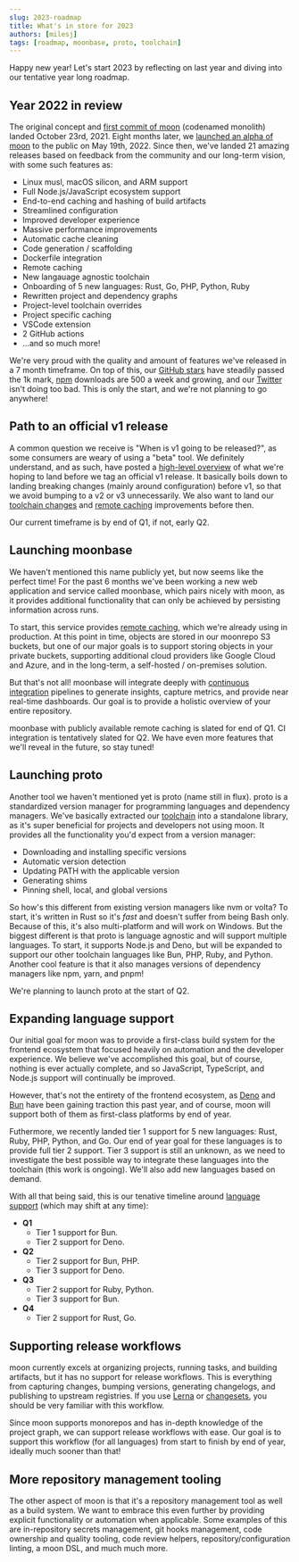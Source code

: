 ```yaml
---
slug: 2023-roadmap
title: What's in store for 2023
authors: [milesj]
tags: [roadmap, moonbase, proto, toolchain]
---
```


Happy new year! Let's start 2023 by reflecting on last year and diving into our tentative year long
roadmap.

<!--truncate-->

## Year 2022 in review

The original concept and
[first commit of moon](https://github.com/moonrepo/moon/commit/62267e3ccda7a45c2e9355fcbddba577ae54403d)
(codenamed monolith) landed October 23rd, 2021. Eight months later, we
[launched an alpha of moon](https://twitter.com/tothemoonrepo/status/1527467865200136192) to the
public on May 19th, 2022. Since then, we've landed 21 amazing releases based on feedback from the
community and our long-term vision, with some such features as:

- Linux musl, macOS silicon, and ARM support
- Full Node.js/JavaScript ecosystem support
- End-to-end caching and hashing of build artifacts
- Streamlined configuration
- Improved developer experience
- Massive performance improvements
- Automatic cache cleaning
- Code generation / scaffolding
- Dockerfile integration
- Remote caching
- New langauage agnostic toolchain
- Onboarding of 5 new languages: Rust, Go, PHP, Python, Ruby
- Rewritten project and dependency graphs
- Project-level toolchain overrides
- Project specific caching
- VSCode extension
- 2 GitHub actions
- ...and so much more!

We're very proud with the quality and amount of features we've released in a 7 month timeframe. On
top of this, our [GitHub stars](https://github.com/moonrepo/moon/stargazers) have steadily passed
the 1k mark, [npm](https://www.npmjs.com/package/@moonrepo/cli) downloads are 500 a week and
growing, and our [Twitter](https://twitter.com/tothemoonrepo) isn't doing too bad. This is only the
start, and we're not planning to go anywhere!

## Path to an official v1 release

A common question we receive is "When is v1 going to be released?", as some consumers are weary of
using a "beta" tool. We definitely understand, and as such, have posted a
[high-level overview](https://github.com/moonrepo/moon/issues/491) of what we're hoping to land
before we tag an official v1 release. It basically boils down to landing breaking changes (mainly
around configuration) before v1, so that we avoid bumping to a v2 or v3 unnecessarily. We also want
to land our [toolchain changes](#proto) and [remote caching](#moonbase) improvements before then.

Our current timeframe is by end of Q1, if not, early Q2.

## Launching moonbase

We haven't mentioned this name publicly yet, but now seems like the perfect time! For the past 6
months we've been working a new web application and service called moonbase, which pairs nicely with
moon, as it provides additional functionality that can only be achieved by persisting information
across runs.

To start, this service provides [remote caching](/docs/guides/remote-cache), which we're already
using in production. At this point in time, objects are stored in our moonrepo S3 buckets, but one
of our major goals is to support storing objects in your private buckets, supporting additional
cloud providers like Google Cloud and Azure, and in the long-term, a self-hosted / on-premises
solution.

But that's not all! moonbase will integrate deeply with [continuous integration](/docs/guides/ci)
pipelines to generate insights, capture metrics, and provide near real-time dashboards. Our goal is
to provide a holistic overview of your entire repository.

moonbase with publicly available remote caching is slated for end of Q1. CI integration is
tentatively slated for Q2. We have even more features that we'll reveal in the future, so stay
tuned!

## Launching proto

Another tool we haven't mentioned yet is proto (name still in flux). proto is a standardized version
manager for programming languages and dependency managers. We've basically extracted our
[toolchain](/docs/concepts/toolchain) into a standalone library, as it's super beneficial for
projects and developers not using moon. It provides all the functionality you'd expect from a
version manager:

- Downloading and installing specific versions
- Automatic version detection
- Updating PATH with the applicable version
- Generating shims
- Pinning shell, local, and global versions

So how's this different from existing version managers like nvm or volta? To start, it's written in
Rust so it's _fast_ and doesn't suffer from being Bash only. Because of this, it's also
multi-platform and will work on Windows. But the biggest different is that proto is language
agnostic and will support multiple languages. To start, it supports Node.js and Deno, but will be
expanded to support our other toolchain languages like Bun, PHP, Ruby, and Python. Another cool
feature is that it also manages versions of dependency managers like npm, yarn, and pnpm!

We're planning to launch proto at the start of Q2.

## Expanding language support

Our initial goal for moon was to provide a first-class build system for the frontend ecosystem that
focused heavily on automation and the developer experience. We believe we've accomplished this goal,
but of course, nothing is ever actually complete, and so JavaScript, TypeScript, and Node.js support
will continually be improved.

However, that's not the entirety of the frontend ecosystem, as [Deno](https://deno.land/) and
[Bun](https://bun.sh/) have been gaining traction this past year, and of course, moon will support
both of them as first-class platforms by end of year.

Futhermore, we recently landed tier 1 support for 5 new languages: Rust, Ruby, PHP, Python, and Go.
Our end of year goal for these languages is to provide full tier 2 support. Tier 3 support is still
an unknown, as we need to investigate the best possible way to integrate these languages into the
toolchain (this work is ongoing). We'll also add new languages based on demand.

With all that being said, this is our tenative timeline around
[language support](/docs#supported-languages) (which may shift at any time):

- **Q1**
  - Tier 1 support for Bun.
  - Tier 2 support for Deno.
- **Q2**
  - Tier 2 support for Bun, PHP.
  - Tier 3 support for Deno.
- **Q3**
  - Tier 2 support for Ruby, Python.
  - Tier 3 support for Bun.
- **Q4**
  - Tier 2 support for Rust, Go.

## Supporting release workflows

moon currently excels at organizing projects, running tasks, and building artifacts, but it has no
support for release workflows. This is everything from capturing changes, bumping versions,
generating changelogs, and publishing to upstream registries. If you use
[Lerna](https://github.com/lerna/lerna) or [changesets](https://github.com/changesets/changesets),
you should be very familiar with this workflow.

Since moon supports monorepos and has in-depth knowledge of the project graph, we can support
release workflows with ease. Our goal is to support this workflow (for all languages) from start to
finish by end of year, ideally much sooner than that!

## More repository management tooling

The other aspect of moon is that it's a repository management tool as well as a build system. We
want to embrace this even further by providing explicit functionality or automation when applicable.
Some examples of this are in-repository secrets management, git hooks management, code ownership and
quality tooling, code review helpers, repository/configuration linting, a moon DSL, and much much
more.
